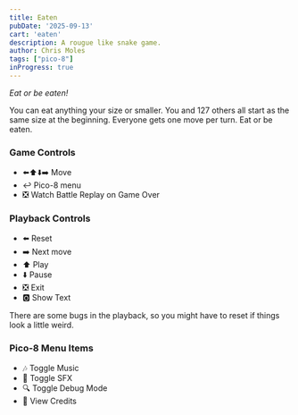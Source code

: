```yaml
---
title: Eaten
pubDate: '2025-09-13'
cart: 'eaten'
description: A rougue like snake game.
author: Chris Moles
tags: ["pico-8"]
inProgress: true
---
```


_Eat or be eaten!_

You can eat anything your size or smaller. You and 127 others all start as the same size at the beginning. Everyone gets one move per turn. Eat or be eaten.

### Game Controls

- ⬅️⬆️⬇️➡️ Move
- ↩️ Pico-8 menu
- ❎ Watch Battle Replay on Game Over

### Playback Controls

- ⬅️ Reset
- ➡️ Next move
- ⬆️ Play
- ⬇️ Pause
- ❎ Exit
- 🅾️ Show Text

There are some bugs in the playback, so you might have to reset if things look a little weird.

### Pico-8 Menu Items

- 🎶 Toggle Music
- 🔔 Toggle SFX
- 🔍 Toggle Debug Mode
- 🎦 View Credits
